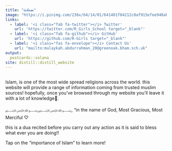 ```yaml
---
title: "𝓲𝓼𝓵𝓪𝓶"
image: "https://i.pinimg.com/236x/64/14/01/641401f84212c0af915efee948ab4f68.jpg"
links:
  - label: '<i class="fab fa-twitter"></i> Twitter'
    url: 'https://twitter.com/R_Girls_School target="_blank"'
  - label: '<i class="fab fa-github"></i> GitHub'
    url: 'https://github.com/R-Girls target="_blank"'
  - label: '<i class="fas fa-envelope"></i> Contact Us'
    url: "mailto:mulaykah.abdurrahman_20@greenoak.bham.sch.uk"
output:
  postcards::solana
site: distill::distill_website  
---
```

 
## 

Islam, is one of the most wide spread religions across the world. this website will provide a range of information coming from trusted muslim sources! hopefully, once you've browsed through my website you'll leave it with a lot of knowledge🤍.

﷽,﷽,
"in the name of God, Most Gracious, Most Merciful ♡

this is a dua recited before you carry out any action as it is said to bless what ever you are doing!!

Tap on the "importance of Islam" to learn more!

 